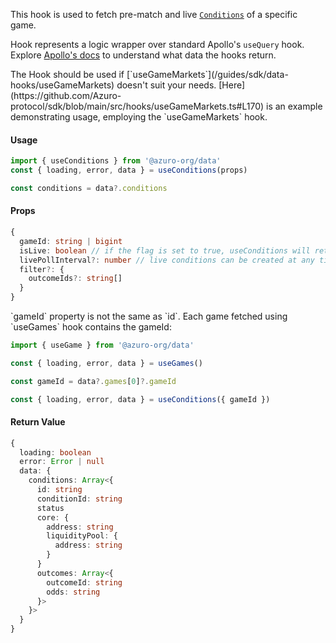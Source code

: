
This hook is used to fetch pre-match and live [`Conditions`](/concepts/glossary#condition) of a specific game.

Hook represents a logic wrapper over standard Apollo's `useQuery` hook. Explore [Apollo's docs](https://www.apollographql.com/docs/react/api/react/hooks#usequery) to understand what data the hooks return.

<Callout type="warning">
The Hook should be used if [`useGameMarkets`](/guides/sdk/data-hooks/useGameMarkets) doesn't suit your needs. [Here](https://github.com/Azuro-protocol/sdk/blob/main/src/hooks/useGameMarkets.ts#L170) is an example demonstrating usage, employing the `useGameMarkets` hook.
</Callout>

#### Usage

```ts
import { useConditions } from '@azuro-org/data'
const { loading, error, data } = useConditions(props)

const conditions = data?.conditions
```

#### Props

```ts
{
  gameId: string | bigint
  isLive: boolean // if the flag is set to true, useConditions will retrieve live conditions.
  livePollInterval?: number // live conditions can be created at any time, and here, you can specify how frequently to check for new live conditions **measured in miliseconds**
  filter?: {
    outcomeIds?: string[]
  }
}
```

<Callout type="warning">
  `gameId` property is not the same as `id`. Each game fetched using `useGames` hook contains the gameId:

  ```ts
  import { useGame } from '@azuro-org/data'

  const { loading, error, data } = useGames()

  const gameId = data?.games[0]?.gameId

  const { loading, error, data } = useConditions({ gameId })
  ```
</Callout>

#### Return Value

```ts
{
  loading: boolean
  error: Error | null
  data: {
    conditions: Array<{
      id: string
      conditionId: string
      status
      core: {
        address: string
        liquidityPool: {
          address: string
        }
      }
      outcomes: Array<{
        outcomeId: string
        odds: string
      }>
    }>
  }
}
```
